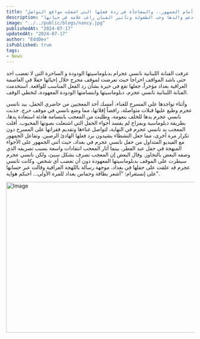 ```yaml
---
title: "شاب يباغت نانسي عجرم أمام الجمهور.. والمفاجأة في ردة فعلها التي اشعلت مواقع التواصل !!"
description: "نانسي عجرم تكشف عن تفاصيل حياتها الخاصة وتفتح قلبها في لقاء مع أمير كرارة، تحدثت عن دعم والدها وحب الطفولة وتأثير الفنان راغب علامة في حياتها."
image: "../../public/blogs/nancy.jpg"
publishedAt: "2024-07-17"
updatedAt: "2024-07-17"
author: "EddDev"
isPublished: true
tags:
- News
---
```


عرفت الفنانة اللبنانية نانسي عجرام بدبلوماسيتها الودودة و الساحرة التى لا تغضب احد حتى باشد المواقف احراجا حيث تعرضت لموقف محرج خلال إحيائها حفلا في العاصمة العراقية بغداد مؤخراً، جعلها تقع في حيرة بشأن رد الفعل المناسب للواقعة. استخدمت الفنانة اللبنانية نانسي عجرم، دبلوماسيتها وابتسامتها الودودة المعهودة، لتخطي الوقف.

وأثناء تواجدها على المسرح للغناء، أمسك أحد المعجبين من حاضري الحفل، بيد نانسي عجرم وطبع عليها قبلات متواصلة، رافضاً إفلاتها، مما وضع نانسي في موقف حرج. جذبت نانسي عجرم يدها للخلف بنعومة، وطلبت من المعجب بابتسامة هادئة استعادة يدها، بطريقة دبلوماسية وبمزاح لم يفسد أجواء الحفل التي اشتعلت بصوتها المحبوب. أفلت المعجب يد نانسي عجرم في النهاية، لتواصل غناءها وتقديم فقراتها على المسرح دون تكرار مرة أخرى، مما جعل النشطاء يشيدون برد فعلها الهادئ الرصين. وتفاعل الجمهور مع الفيديو المتداول من حفل نانسي عجرم في بغداد، حيث أثنى الجمهور على الأجواء المبهجة في حفل عيد الفطر، بينما أثار المعجب انتقادات واسعة بسبب تصريفه الذي وصفه البعض بالتجاوز. وقال البعض إن المعجب تصرف بشكل سيئ، ولكن نانسي عجرم سيطرت على الموقف بدبلوماسيتها المعهودة دون أن تغضب أي شخص. وكانت نانسي عجرم قد علقت على حفلها في بغداد، موجهة رسالة باللهجة العراقية وقالت عبر حسابها على إنستغرام: "أشعر بطاقة وحماس بغداد للمرة الأولى... أحبكم هواية".

<Image
  src="/blogs/nancy-ronaldo-1.jpg"
  width="718"
  height="404" 
  alt="Image"
  sizes="100vw"
/>

